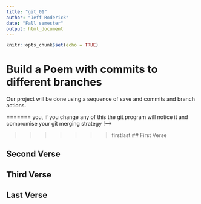 ---
title: "git_01"
author: "Jeff Roderick" 
date: "Fall semester"
output: html_document
---
  
```{r setup, include=FALSE}
knitr::opts_chunk$set(echo = TRUE)
```
# Build a Poem with commits to different branches
Our project will be done using a sequence of save and commits and branch actions.
<!-- Do not modify or change any text in "!--" bracketed areas such as this --- these are instructions to
<<<<<<< HEAD
you, if you change any of this the git program will notice it and compromise your git merging strategy !-->
 
=======
you, if you change any of this the git program will notice it and compromise your git merging strategy !--> 

>>>>>>> firstlast
## First Verse 
<!--Put the first five lines of a poem by Lewis Carrol in this section!-->

## Second Verse
<!--Put the first five lines of a poem by Robert Frost here!-->

## Third Verse
<!--Put the first two verses of The Walrus and the Carpenter here!-->

## Last Verse
<!--Put a short poem of your choice 8-20 lines,here!-->
